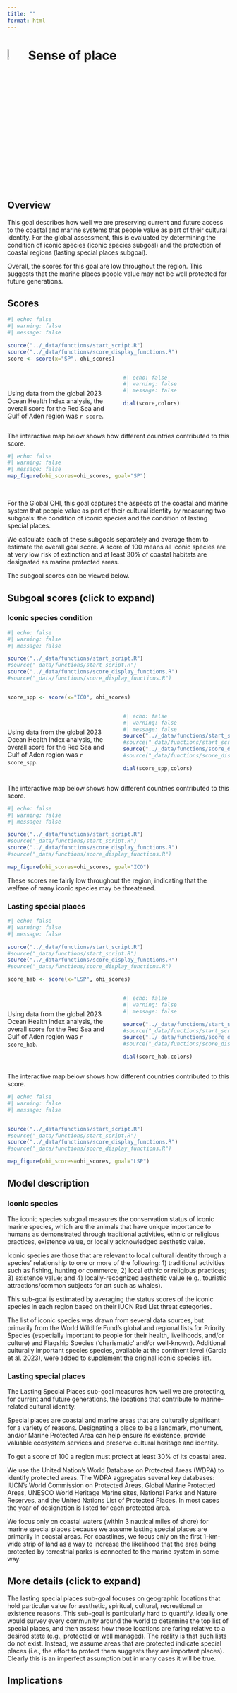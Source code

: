 ```yaml
---
title: ""
format: html
---
```


# ![](figs/sense-of-place.svg){width="8%" height="8%" color="red"} Sense of place

## Overview

This goal describes how well we are preserving current and future access to the coastal and marine systems that people value as part of their cultural identity. For the global assessment, this is evaluated by determining the condition of iconic species (iconic species subgoal) and the protection of coastal regions (lasting special places subgoal).

Overall, the scores for this goal are low throughout the region. This suggests that the marine places people value may not be well protected for future generations.

## Scores

```r
#| echo: false
#| warning: false
#| message: false

source("../_data/functions/start_script.R")
source("../_data/functions/score_display_functions.R")
score <- score(x="SP", ohi_scores)

```

::: columns
::: {.column width="50%"}
<br> <br> Using data from the global 2023 Ocean Health Index analysis, the overall score for the Red Sea and Gulf of Aden region was `r score`.
:::

::: {.column width="50%"}
```r
#| echo: false
#| warning: false
#| message: false

dial(score,colors)

```
:::
:::

The interactive map below shows how different countries contributed to this score.

```r
#| echo: false
#| warning: false
#| message: false
map_figure(ohi_scores=ohi_scores, goal="SP")

```

<br>

For the Global OHI, this goal captures the aspects of the coastal and marine system that people value as part of their cultural identity by measuring two subgoals: the condition of iconic species and the condition of lasting special places.

We calculate each of these subgoals separately and average them to estimate the overall goal score. A score of 100 means all iconic species are at very low risk of extinction and at least 30% of coastal habitats are designated as marine protected areas.

The subgoal scores can be viewed below.

::: {.callout-note collapse=true}
## Subgoal scores (click to expand)

### Iconic species condition

```r
#| echo: false
#| warning: false
#| message: false

source("../_data/functions/start_script.R")
#source("_data/functions/start_script.R")
source("../_data/functions/score_display_functions.R")
#source("_data/functions/score_display_functions.R")


score_spp <- score(x="ICO", ohi_scores)

```

::: columns
::: {.column width="50%"}
<br> <br> Using data from the global 2023 Ocean Health Index analysis, the overall score for the Red Sea and Gulf of Aden region was `r score_spp`.
:::

::: {.column width="50%"}
```r
#| echo: false
#| warning: false
#| message: false
source("../_data/functions/start_script.R")
#source("_data/functions/start_script.R")
source("../_data/functions/score_display_functions.R")
#source("_data/functions/score_display_functions.R")

dial(score_spp,colors)

```
:::
:::

The interactive map below shows how different countries contributed to this score.

```r
#| echo: false
#| warning: false
#| message: false

source("../_data/functions/start_script.R")
#source("_data/functions/start_script.R")
source("../_data/functions/score_display_functions.R")
#source("_data/functions/score_display_functions.R")

map_figure(ohi_scores=ohi_scores, goal="ICO")

```

These scores are fairly low throughout the region, indicating that the welfare of many iconic species may be threatened.
<br>

### Lasting special places

```r
#| echo: false
#| warning: false
#| message: false

source("../_data/functions/start_script.R")
#source("_data/functions/start_script.R")
source("../_data/functions/score_display_functions.R")
#source("_data/functions/score_display_functions.R")

score_hab <- score(x="LSP", ohi_scores)

```

::: columns
::: {.column width="50%"}
<br> <br> Using data from the global 2023 Ocean Health Index analysis, the overall score for the Red Sea and Gulf of Aden region was `r score_hab`.
:::

::: {.column width="50%"}
```r
#| echo: false
#| warning: false
#| message: false

source("../_data/functions/start_script.R")
#source("_data/functions/start_script.R")
source("../_data/functions/score_display_functions.R")
#source("_data/functions/score_display_functions.R")

dial(score_hab,colors)

```
:::
:::

The interactive map below shows how different countries contributed to this score.

```r
#| echo: false
#| warning: false
#| message: false


source("../_data/functions/start_script.R")
#source("_data/functions/start_script.R")
source("../_data/functions/score_display_functions.R")
#source("_data/functions/score_display_functions.R")

map_figure(ohi_scores=ohi_scores, goal="LSP")

```
:::


## Model description

### Iconic species
The iconic species subgoal measures the conservation status of iconic marine species, which are the animals that have unique importance to humans as demonstrated through traditional activities, ethnic or religious practices, existence value, or locally acknowledged aesthetic value.

Iconic species are those that are relevant to local cultural identity through a species’ relationship to one or more of the following: 1) traditional activities such as fishing, hunting or commerce; 2) local ethnic or religious practices; 3) existence value; and 4) locally-recognized aesthetic value (e.g., touristic attractions/common subjects for art such as whales).

This sub-goal is estimated by averaging the status scores of the iconic species in each region based on their IUCN Red List threat categories. 

The list of iconic species was drawn from several data sources, but primarily from the World Wildlife Fund’s global and regional lists for Priority Species (especially important to people for their health, livelihoods, and/or culture) and Flagship Species (‘charismatic’ and/or well-known). Additional culturally important species species, available at the continent level (Garcia et al. 2023), were added to supplement the original iconic species list. 


### Lasting special places
The Lasting Special Places sub-goal measures how well we are protecting, for current and future generations, the locations that contribute to marine-related cultural identity.

Special places are coastal and marine areas that are culturally significant for a variety of reasons. Designating a place to be a landmark, monument, and/or Marine Protected Area can help ensure its existence, provide valuable ecosystem services and preserve cultural heritage and identity.

To get a score of 100 a region must protect at least 30% of its coastal area. 

We use the United Nation’s World Database on Protected Areas (WDPA) to identify protected areas. The WDPA aggregates several key databases: IUCN’s World Commission on Protected Areas, Global Marine Protected Areas, UNESCO World Heritage Marine sites, National Parks and Nature Reserves, and the United Nations List of Protected Places.  In most cases the year of designation is listed for each protected area.

We focus only on coastal waters (within 3 nautical miles of shore) for marine special places because we assume lasting special places are primarily in coastal areas. For coastlines, we focus only on the first 1-km-wide strip of land as a way to increase the likelihood that the area being protected by terrestrial parks is connected to the marine system in some way.


::: {.callout-note collapse=true}
## More details (click to expand)

The lasting special places sub-goal focuses on geographic locations that hold particular value for aesthetic, spiritual, cultural, recreational or existence reasons. This sub-goal is particularly hard to quantify. Ideally one would survey every community around the world to determine the top list of special places, and then assess how those locations are faring relative to a desired state (e.g., protected or well managed). The reality is that such lists do not exist. Instead, we assume areas that are protected indicate special places (i.e., the effort to protect them suggests they are important places). Clearly this is an imperfect assumption but in many cases it will be true.
:::

## Implications